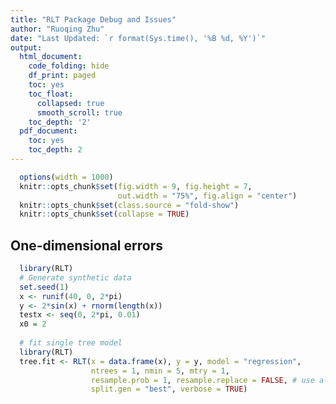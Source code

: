 ```yaml
---
title: "RLT Package Debug and Issues"
author: "Ruoqing Zhu"
date: "Last Updated: `r format(Sys.time(), '%B %d, %Y')`"
output:
  html_document:
    code_folding: hide
    df_print: paged
    toc: yes
    toc_float:
      collapsed: true
      smooth_scroll: true 
    toc_depth: '2'
  pdf_document:
    toc: yes
    toc_depth: 2
---
```


```r
  options(width = 1000)
  knitr::opts_chunk$set(fig.width = 9, fig.height = 7,
                        out.width = "75%", fig.align = "center")
  knitr::opts_chunk$set(class.source = "fold-show")
  knitr::opts_chunk$set(collapse = TRUE)
```

## One-dimensional errors

```r
  library(RLT)
  # Generate synthetic data
  set.seed(1)
  x <- runif(40, 0, 2*pi)
  y <- 2*sin(x) + rnorm(length(x))
  testx <- seq(0, 2*pi, 0.01)
  x0 = 2
  
  # fit single tree model
  library(RLT)
  tree.fit <- RLT(x = data.frame(x), y = y, model = "regression", 
                  ntrees = 1, nmin = 5, mtry = 1, 
                  resample.prob = 1, resample.replace = FALSE, # use all data
                  split.gen = "best", verbose = TRUE)
```
